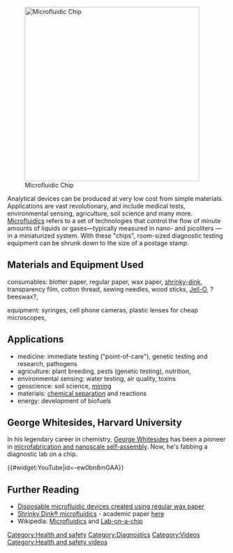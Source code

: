 [[File:Microfluidic01.jpg|400px|thumb|right|Microfluidic Chip]] 

Analytical devices can be produced at very low cost from simple materials. Applications are vast revolutionary, and include medical tests, environmental sensing, agriculture, soil science and many more. [http://en.wikipedia.org/wiki/Microfluidics Microfluidics] refers to a set of technologies that control the flow of minute amounts of liquids or gases—typically measured in nano- and picoliters — in a miniaturized system. With these "chips", room-sized diagnostic testing equipment can be shrunk down to the size of a postage stamp. 

==Materials and Equipment Used== 
consumables: blotter paper, regular paper, wax paper, [http://www.shrinkydinks.com/ shrinky-dink], transparency film, cotton thread, sewing needles, wood sticks, [http://www.physorg.com/news195910096.html Jell-O], ?beeswax?, 

equipment: syringes, cell phone cameras, plastic lenses for cheap microscopes,

==Applications==
* medicine: immediate testing ("point-of-care"), genetic testing and research, pathogens 
* agriculture: plant breeding, pests (genetic testing), nutrition, 
* environmental sensing: water testing, air quality, toxins
* geoscience: soil science, [[Micromining|mining]]  
* materials: [http://onlinelibrary.wiley.com/doi/10.1002/elps.201000067/abstract chemical separation] and reactions 
* energy: development of biofuels

==George Whitesides, Harvard University==
In his legendary career in chemistry, [http://en.wikipedia.org/wiki/George_M._Whitesides George Whitesides] has been a pioneer in [http://gmwgroup.harvard.edu/research.html microfabrication and nanoscale self-assembly]. Now, he's fabbing a diagnostic lab on a chip. 

{{#widget:YouTube|id=-ew0bn8mGAA}}

==Further Reading== 
* [http://www.gizmag.com/disposable-microfluidic-devices-created-using-regular-wax-paper/17694/ Disposable microfluidic devices created using regular wax paper] 
* [http://www.rsc.org/Publishing/ChemTech/Volume/2008/01/Shrinky-Dink_microfluidics.asp Shrinky Dink® microfluidics] - academic paper [http://shrink.eng.uci.edu/papers/2008_Grimes.pdf here] 
* Wikipedia: [http://en.wikipedia.org/wiki/Microfluidics Microfluidics] and [http://en.wikipedia.org/wiki/Lab_on_a_chip Lab-on-a-chip]


[[Category:Health and safety]]
[[Category:Diagnostics]]
[[Category:Videos]]
[[Category:Health and safety videos]]